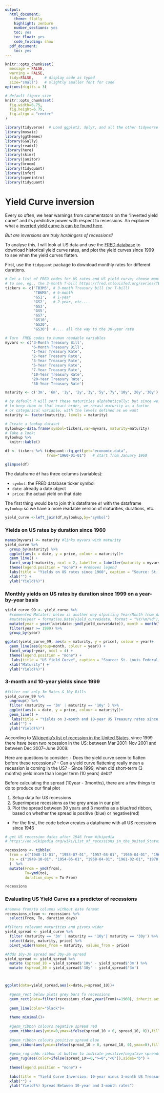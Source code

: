 ```yaml
---
output:
  html_document:
    theme: flatly
    highlight: zenburn
    number_sections: yes
    toc: yes
    toc_float: yes
    code_folding: show
  pdf_document:
    toc: yes
---
```



```r
knitr::opts_chunk$set(
  message = FALSE, 
  warning = FALSE, 
  tidy=FALSE,     # display code as typed
  size="small")   # slightly smaller font for code
options(digits = 3)

# default figure size
knitr::opts_chunk$set(
  fig.width=6.75, 
  fig.height=6.75,
  fig.align = "center"
)
```


```r
library(tidyverse)  # Load ggplot2, dplyr, and all the other tidyverse packages
library(mosaic)
library(ggthemes)
library(GGally)
library(readxl)
library(here)
library(skimr)
library(janitor)
library(broom)
library(tidyquant)
library(infer)
library(openintro)
library(tidyquant)
```



# Yield Curve inversion

Every so often, we hear warnings from commentators on the "inverted yield curve" and its predictive power with respect to recessions. An explainer what a [inverted yield curve is can be found here](https://www.reuters.com/article/us-usa-economy-yieldcurve-explainer/explainer-what-is-an-inverted-yield-curve-idUSKBN1O50GA).

_But are inversions are truly harbingers of recessions?_


To analyse this, I will look at US data and use the [FRED database](https://fred.stlouisfed.org/) to download historical yield curve rates, and plot the yield curves since 1999 to see when the yield curves flatten.


First, use the `tidyquant` package to download monthly rates for different durations. 

```r
# Get a list of FRED codes for US rates and US yield curve; choose monthly frequency
# to see, eg., the 3-month T-bill https://fred.stlouisfed.org/series/TB3MS
tickers <- c('TB3MS', # 3-month Treasury bill (or T-bill)
             'TB6MS', # 6-month
             'GS1',   # 1-year
             'GS2',   # 2-year, etc....
             'GS3',
             'GS5',
             'GS7',
             'GS10',
             'GS20',
             'GS30')  #.... all the way to the 30-year rate

# Turn  FRED codes to human readable variables
myvars <- c('3-Month Treasury Bill',
            '6-Month Treasury Bill',
            '1-Year Treasury Rate',
            '2-Year Treasury Rate',
            '3-Year Treasury Rate',
            '5-Year Treasury Rate',
            '7-Year Treasury Rate',
            '10-Year Treasury Rate',
            '20-Year Treasury Rate',
            '30-Year Treasury Rate')

maturity <- c('3m', '6m', '1y', '2y','3y','5y','7y','10y','20y','30y')

# by default R will sort these maturities alphabetically; but since we want
# to keep them in that exact order, we recast maturity as a factor 
# or categorical variable, with the levels defined as we want
maturity <- factor(maturity, levels = maturity)

# Create a lookup dataset
mylookup<-data.frame(symbol=tickers,var=myvars, maturity=maturity)
# Take a look:
mylookup %>% 
  knitr::kable()

df <- tickers %>% tidyquant::tq_get(get="economic.data", 
                   from="1960-01-01")   # start from January 1960

glimpse(df)
```

The dataframe `df` has three columns (variables):

- `symbol`: the FRED database ticker symbol
- `date`: already a date object
- `price`: the actual yield on that date

The first thing would be to join this dataframe `df` with the dataframe `mylookup` so we have a more readable version of maturities, durations, etc.


```r

yield_curve <-left_join(df,mylookup,by="symbol") 
```



### Yields on US rates by duration since 1960

```r

names(myvars) <- maturity #links myvars with maturity
yield_curve %>%
  group_by(maturity) %>%
  ggplot(aes(x = date, y = price, colour = maturity))+
  geom_line() +
  facet_wrap(~maturity, ncol = 2, labeller = labeller(maturity = myvars)) + #labeller ensures the facet labels are taken from myvars
  theme(legend.position = "none") + #removes legend 
  labs(title = "Yields on US rates since 1960", caption = "Source: St. Louis Federal Reserve Economic Database (FRED)") + 
  xlab("") + 
  ylab("Yield(%)")


```



### Monthly yields on US rates by duration since 1999 on a year-by-year basis

```r
yield_curve_99 <- yield_curve %>%
  #commented Mutate() below is another way ofpulling Year/Month from dates
  #mutate(year = format(as.Date(yield_curve$date, format = "%Y/%m/%d"), "%Y"))
  mutate(year = year(lubridate::ymd(yield_curve$date)), month = month(lubridate::ymd(yield_curve$date))) %>% #adds Year & month column determined from date column
  filter(year >= 1999) %>%
  group_by(year)

ggplot(yield_curve_99, aes(x = maturity, y = price), colour = year)+
  geom_line(aes(group=month, colour = year)) +
  facet_wrap(~year, ncol = 4) + 
  theme(legend.position = "none") + 
   labs(title = "US Yield Curve", caption = "Source: St. Louis Federal Reserve Economic Database (FRED)") + 
  xlab("Maturity") + 
  ylab("Yield(%)")
```


### 3-month and 10-year yields since 1999

```r
#filter out only 3m Rates & 10y Bills
yield_curve_99 %>%
  ungroup() %>%
  filter (maturity == '3m' | maturity == '10y' ) %>%
  ggplot(aes(x = date, y = price, colour = maturity))+
  geom_line() +
   labs(title = "Yields on 3-month and 10-year US Treasury rates since 1999", caption = "Source: St. Louis Federal Reserve Economic Database (FRED)") + 
  xlab("") + 
  ylab("Yield(%)")
```


According to [Wikipedia's list of recession in the United States](https://en.wikipedia.org/wiki/List_of_recessions_in_the_United_States), since 1999 there have been two recession in the US: between Mar 2001–Nov 2001 and between Dec 2007–June 2009.

Here are questions to consider:
- Does the yield curve seem to flatten before these recessions? 
- Can a yield curve flattening really mean a recession is coming in the US?
- Since 1999, when did short-term (3 months) yield more than longer term (10 years) debt?



Before calculating the spread (10year - 3months), there are a few things to do to produce our final plot

1. Setup data for US recessions 
1. Superimpose recessions as the grey areas in our plot
1. Plot the spread between 30 years and 3 months as a blue/red ribbon, based on whether the spread is positive (blue) or negative(red)


- For the first, the code below creates a dataframe with all US recessions since 1946

```r

# get US recession dates after 1946 from Wikipedia 
# https://en.wikipedia.org/wiki/List_of_recessions_in_the_United_States

recessions <- tibble(
  from = c("1948-11-01", "1953-07-01", "1957-08-01", "1960-04-01", "1969-12-01", "1973-11-01", "1980-01-01","1981-07-01", "1990-07-01", "2001-03-01", "2007-12-01"),  
  to = c("1949-10-01", "1954-05-01", "1958-04-01", "1961-02-01", "1970-11-01", "1975-03-01", "1980-07-01", "1982-11-01", "1991-03-01", "2001-11-01", "2009-06-01") 
  )  %>% 
  mutate(From = ymd(from), 
         To=ymd(to),
         duration_days = To-From)

recessions
```


### Evaluating US Yield Curve as a predictor of recessions
```r
#remove from/to columns without date format
recessions_clean <- recessions %>%
  select(From, To, duration_days)

#filters relevant maturities and pivots wider
yield_spread <- yield_curve %>%
  filter (maturity == '3m' | maturity == '10y'| maturity == '30y') %>%
  select(date, maturity, price) %>%
  pivot_wider(names_from = maturity, values_from = price)

#Adds 10y-3m spread and 30y-3m spread
yield_spread <- yield_spread %>%
  mutate (spread_10 = yield_spread$'10y' - yield_spread$'3m') %>% 
  mutate (spread_30 = yield_spread$'30y' - yield_spread$'3m')



ggplot(data=yield_spread,aes(x=date,y=spread_10))+
  
  #geom_rect below plots grey bars fo recessions
  geom_rect(data=filter(recessions_clean,year(From)>=1960), inherit.aes=F, aes(xmin=From, xmax=To, ymin=-Inf, ymax=+Inf), fill='darkgray', alpha=0.5) +
  
  geom_line(color="black")+
  
  theme_minimal()+
  
  #geom_ribbon colours negative spread red
  geom_ribbon(aes(ymin=0,ymax=ifelse(spread_10 < 0, spread_10, 0)),fill="#d73027",alpha=0.5)+
  
  #geom_ribbon colours positive spread blue
  geom_ribbon(aes(ymin=ifelse(spread_10 > 0, spread_10, 0),ymax=0),fill="#4575b4",alpha=0.5)  +
  
  #geom_rug adds ribbon at bottom to indicate positive/negative spreads
  geom_rug(aes(color=ifelse(spread_10>=0,">=0","<0")),sides="b") +
  
  theme(legend.position = "none") + 
  
  labs(title = "Yield Curve Inversion: 10-year minus 3-month US Treasury Rates", caption = "Source: St. Louis Federal Reserve Economic Database (FRED)") + 
  xlab("") + 
  ylab("Yield(%) Spread Betwwen 10-year and 3-month rates")


```

